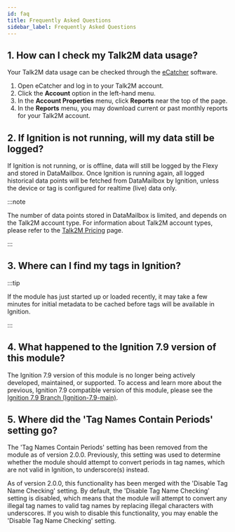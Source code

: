 ```yaml
---
id: faq
title: Frequently Asked Questions
sidebar_label: Frequently Asked Questions
---
```



## 1. How can I check my Talk2M data usage?

Your Talk2M data usage can be checked through the [eCatcher](https://ewon.biz/cloud-services/talk2m/ecatcher) software.

1. Open eCatcher and log in to your Talk2M account.
2. Click the **Account** option in the left-hand menu.
3. In the **Account Properties** menu, click **Reports** near the top of the page.
4. In the **Reports** menu, you may download current or past monthly reports for your Talk2M account.

## 2. If Ignition is not running, will my data still be logged?

If Ignition is not running, or is offline, data will still be logged by the Flexy and stored in DataMailbox. Once
Ignition is running again, all logged historical data points will be fetched from DataMailbox by Ignition, unless the
device or tag is configured for realtime (live) data only.

:::note

The number of data points stored in DataMailbox is limited, and depends on the Talk2M account type. For information
about Talk2M account types, please refer to the [Talk2M Pricing](https://ewon.biz/cloud-services/talk2m/plan-pricing)
page.

:::

## 3. Where can I find my tags in Ignition?

<AccessingTagsPartial/>

:::tip

If the module has just started up or loaded recently, it may take a few minutes for initial metadata to be cached before
tags will be available in Ignition.

:::

## 4. What happened to the Ignition 7.9 version of this module?

The Ignition 7.9 version of this module is no longer being actively developed, maintained, or supported.
To access and learn more about the previous, Ignition 7.9 compatible version of this module, please see the
[Ignition 7.9 Branch (Ignition-7.9-main)](https://github.com/hms-networks/IgnitionEwonConnector/tree/Ignition-7.9-main).

## 5. Where did the 'Tag Names Contain Periods' setting go?

The 'Tag Names Contain Periods' setting has been removed from the module as of version 2.0.0.
Previously, this setting was used to determine whether the module should attempt to convert periods in tag names, which
are not valid in Ignition, to underscore(s) instead.

As of version 2.0.0, this functionality has been merged with the 'Disable Tag Name Checking' setting.
By default, the 'Disable Tag Name Checking' setting is disabled, which means that the module will attempt to convert
any illegal tag names to valid tag names by replacing illegal characters with underscores.
If you wish to disable this functionality, you may enable the 'Disable Tag Name Checking' setting.
